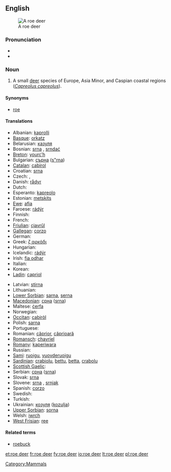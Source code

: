 {{wikipedia}}
==English==
[[Image:Capreolus capreolus (Marek Szczepanek).jpg|thumb|A roe deer]]

===Pronunciation===
* {{IPA|/'rəʊ'dɪə(r)/}}
* {{audio|en-uk-roe deer.ogg|Audio (UK)}}

===Noun===
{{en-noun|sg=[[roe]] [[deer]]|roe deer}}

# A small [[deer]] species of Europe, Asia Minor, and Caspian coastal regions (''[[Capreolus capreolus]]'').

====Synonyms====
* [[roe]]

====Translations====
{{trans-top|small deer species, ''Capreolus capreolus''}}
* Albanian: [[kaprolli]]
* [[Basque]]: [[orkatz]]
* Belarusian: [[казуля]]
* Bosnian: [[srna]] {{f}}, [[srndać]] {{m}}
* [[Breton]]: [[yourc’h]]
* Bulgarian: [[сърна]] ([[s"rna]])
* [[Catalan]]: [[cabirol]]
* Croatian: [[srna]]
* Czech: {{t-|cs|srna|f}}, {{t-|cs|srnec|m}}
* Danish: [[rådyr]]
* Dutch: {{t+|nl|ree|m}}
* Esperanto: [[kapreolo]]
* Estonian: [[metskits]]
* [[Ewe]]: [[afia]] {{n}}
* Faroese: [[rádýr]]
* Finnish: {{t-|fi|metsäkauris}}
* French: {{t+|fr|chevreuil|m}}
* [[Friulian]]: [[cjavrűl]]
* [[Gallegan]]: [[corzo]]
* German: {{t+|de|Reh|n}}
* Greek: [[ζ αρκάδι]] '' ''
* Hungarian: {{t+|hu|őz}}
* Icelandic: [[rádýr]]
* Irish: [[fia odhar]]
* Italian: {{t+|it|capriolo|m}}
* Korean: {{t+|ko|노루|sc=Hang}}
* [[Ladin]]: [[capriol]]
{{trans-mid}}
* Latvian: [[stirna]]
* Lithuanian: {{t+|lt|stirna|f|xs=Lithuanian}}
* [[Lower Sorbian]]: [[sarna]], [[serna]]
* [[Macedonian]]: [[срна]] ([[srna]])
* Maltese: [[ċerfa]]
* Norwegian: {{t+|no|rådyr|n}}
* [[Occitan]]: [[cabiròl]]
* Polish: [[sarna]] '' ''
* Portuguese: {{t+|pt|corço}}
* Romanian: [[căprior]], [[căprioară]]
* [[Romansch]]: [[chavriel]]
* [[Romany]]: [[kaperiwara]] {{f}}
* Russian: {{t|ru|косуля|f|tr=kosúl'a|sc=Cyrl}}
* [[Sami]]: [[ruoigu]], [[vuovderuoigu]]
* [[Sardinian]]: [[crabiolu]], [[bettu]], [[betta]], [[crabolu]]
* [[Scottish Gaelic]]: {{t-|gd|earb|f}}
* Serbian: [[срна]] ([[srna]])
* Slovak: [[srna]]
* Slovene: [[srna]] {{f}}, [[srnjak]] {{m}}
* Spanish: [[corzo]] {{m}}
* Swedish: {{t-|sv|rådjur}}
* Turkish: {{t+|tr|karaca}}
* Ukrainian: [[козуля]] ([[kozulja]])
* [[Upper Sorbian]]: [[sorna]]
* Welsh: [[iwrch]]
* [[West Frisian]]: [[ree]]
{{trans-bottom}}

====Related terms====
* [[roebuck]]

[[Category:Mammals]]

[[et:roe deer]]
[[fr:roe deer]]
[[fy:roe deer]]
[[io:roe deer]]
[[lt:roe deer]]
[[pl:roe deer]]